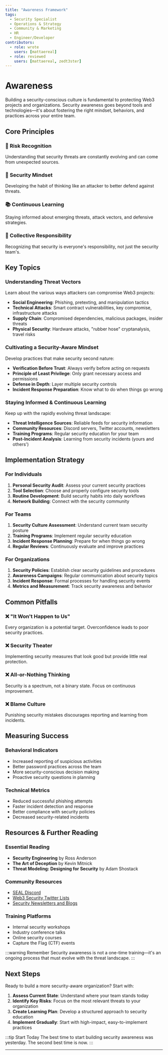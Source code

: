 ```yaml
---
title: "Awareness Framework"
tags:
  - Security Specialist
  - Operations & Strategy
  - Community & Marketing
  - HR
  - Engineer/Developer
contributors:
  - role: wrote
    users: [mattaereal]
  - role: reviewed
    users: [mattaereal, zedt3ster]
---
```



<TagProvider>

# Awareness

<TagList tags={frontmatter.tags} />
<AttributionList contributors={frontmatter.contributors} />

Building a security-conscious culture is fundamental to protecting Web3 projects and organizations. Security awareness goes beyond tools and technologies—it's about fostering the right mindset, behaviors, and practices across your entire team.

## Core Principles

### 🎯 Risk Recognition
Understanding that security threats are constantly evolving and can come from unexpected sources.

### 🧠 Security Mindset
Developing the habit of thinking like an attacker to better defend against threats.

### 📚 Continuous Learning
Staying informed about emerging threats, attack vectors, and defensive strategies.

### 👥 Collective Responsibility
Recognizing that security is everyone's responsibility, not just the security team's.

## Key Topics

### Understanding Threat Vectors
Learn about the various ways attackers can compromise Web3 projects:
- **Social Engineering**: Phishing, pretexting, and manipulation tactics
- **Technical Attacks**: Smart contract vulnerabilities, key compromise, infrastructure attacks
- **Supply Chain**: Compromised dependencies, malicious packages, insider threats
- **Physical Security**: Hardware attacks, "rubber hose" cryptanalysis, travel risks

### Cultivating a Security-Aware Mindset
Develop practices that make security second nature:
- **Verification Before Trust**: Always verify before acting on requests
- **Principle of Least Privilege**: Only grant necessary access and permissions
- **Defense in Depth**: Layer multiple security controls
- **Incident Response Preparation**: Know what to do when things go wrong

### Staying Informed & Continuous Learning
Keep up with the rapidly evolving threat landscape:
- **Threat Intelligence Sources**: Reliable feeds for security information
- **Community Resources**: Discord servers, Twitter accounts, newsletters
- **Training Programs**: Regular security education for your team
- **Post-Incident Analysis**: Learning from security incidents (yours and others')

## Implementation Strategy

### For Individuals
1. **Personal Security Audit**: Assess your current security practices
2. **Tool Selection**: Choose and properly configure security tools
3. **Routine Development**: Build security habits into daily workflows
4. **Network Building**: Connect with the security community

### For Teams
1. **Security Culture Assessment**: Understand current team security posture
2. **Training Programs**: Implement regular security education
3. **Incident Response Planning**: Prepare for when things go wrong
4. **Regular Reviews**: Continuously evaluate and improve practices

### For Organizations
1. **Security Policies**: Establish clear security guidelines and procedures
2. **Awareness Campaigns**: Regular communication about security topics
3. **Incident Response**: Formal processes for handling security events
4. **Metrics and Measurement**: Track security awareness and behavior

## Common Pitfalls

### ❌ "It Won't Happen to Us"
Every organization is a potential target. Overconfidence leads to poor security practices.

### ❌ Security Theater
Implementing security measures that look good but provide little real protection.

### ❌ All-or-Nothing Thinking
Security is a spectrum, not a binary state. Focus on continuous improvement.

### ❌ Blame Culture
Punishing security mistakes discourages reporting and learning from incidents.

## Measuring Success

### Behavioral Indicators
- Increased reporting of suspicious activities
- Better password practices across the team
- More security-conscious decision making
- Proactive security questions in planning

### Technical Metrics
- Reduced successful phishing attempts
- Faster incident detection and response
- Better compliance with security policies
- Decreased security-related incidents

## Resources & Further Reading

### Essential Reading
- **Security Engineering** by Ross Anderson
- **The Art of Deception** by Kevin Mitnick
- **Threat Modeling: Designing for Security** by Adam Shostack

### Community Resources
- [SEAL Discord](https://discord.com/invite/securityalliance)
- [Web3 Security Twitter Lists](https://twitter.com)
- [Security Newsletters and Blogs](https://example.com)

### Training Platforms
- Internal security workshops
- Industry conference talks
- Online security courses
- Capture the Flag (CTF) events

:::warning Remember
Security awareness is not a one-time training—it's an ongoing process that must evolve with the threat landscape.
:::

## Next Steps

Ready to build a more security-aware organization? Start with:

1. **Assess Current State**: Understand where your team stands today
2. **Identify Key Risks**: Focus on the most relevant threats to your organization
3. **Create Learning Plan**: Develop a structured approach to security education
4. **Implement Gradually**: Start with high-impact, easy-to-implement practices

:::tip Start Today
The best time to start building security awareness was yesterday. The second best time is now.
:::

</TagProvider>

---

